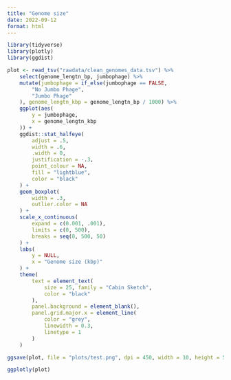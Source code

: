 ```yaml
---
title: "Genome size"
date: 2022-09-12
format: html
---
```


```r
library(tidyverse)
library(plotly)
library(ggdist)

plot <- read_tsv("rawdata/clean_genomes_data.tsv") %>%
    select(genome_lengtn_bp, jumbophage) %>%
    mutate(jumbophage = if_else(jumbophage == FALSE,
        "No Jumbo Phage",
        "Jumbo Phage"
    ), genome_lengtn_kbp = genome_lengtn_bp / 1000) %>%
    ggplot(aes(
        y = jumbophage,
        x = genome_lengtn_kbp
    )) +
    ggdist::stat_halfeye(
        adjust = .5,
        width = .6,
        .width = 0,
        justification = -.3,
        point_colour = NA,
        fill = "lightblue",
        color = "black"
    ) +
    geom_boxplot(
        width = .3,
        outlier.color = NA
    ) +
    scale_x_continuous(
        expand = c(0.001, .001),
        limits = c(0, 500),
        breaks = seq(0, 500, 50)
    ) +
    labs(
        y = NULL,
        x = "Genome size (kbp)"
    ) +
    theme(
        text = element_text(
            size = 25, family = "Cabin Sketch",
            color = "black"
        ),
        panel.background = element_blank(),
        panel.grid.major.x = element_line(
            color = "grey",
            linewidth = 0.3,
            linetype = 1
        )
    )

ggsave(plot, file = "plots/test.png", dpi = 450, width = 10, height = 5)

ggplotly(plot)
```
